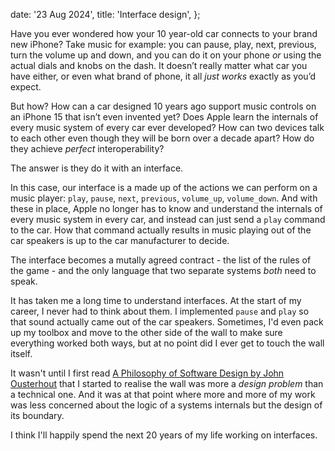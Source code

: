   date: '23 Aug 2024',
  title: 'Interface design',
};

Have you ever wondered how your 10 year-old car connects to your brand new iPhone? Take music for example: you can pause, play, next, previous, turn the volume up and down, and you can do it on your phone _or_ using the actual dials and knobs on the dash. It doesn’t really matter what car you have either, or even what brand of phone, it all _just works_ exactly as you’d expect.

But how? How can a car designed 10 years ago support music controls on an iPhone 15 that isn’t even invented yet? Does Apple learn the internals of every music system of every car ever developed? How can two devices talk to each other even though they will be born over a decade apart? How do they achieve _perfect_ interoperability?

The answer is they do it with an interface.

In this case, our interface is a made up of the actions we can perform on a music player: `play`, `pause`, `next`, `previous`, `volume_up`, `volume_down`. And with these in place, Apple no longer has to know and understand the internals of every music system in every car, and instead can just send a `play` command to the car. How that command actually results in music playing out of the car speakers is up to the car manufacturer to decide.

The interface becomes a mutally agreed contract - the list of the rules of the game - and the only language that two separate systems _both_ need to speak.

It has taken me a long time to understand interfaces. At the start of my career, I never had to think about them. I implemented `pause` and `play` so that sound actually came out of the car speakers. Sometimes, I'd even pack up my toolbox and move to the other side of the wall to make sure everything worked both ways, but at no point did I ever get to touch the wall itself.

It wasn't until I first read [A Philosophy of Software Design by John Ousterhout](https://www.amazon.com.au/Philosophy-Software-Design-John-Ousterhout/dp/1732102201) that I started to realise the wall was more a _design problem_ than a technical one. And it was at that point where more and more of my work was less concerned about the logic of a systems internals but the design of its boundary.

I think I'll happily spend the next 20 years of my life working on interfaces.
